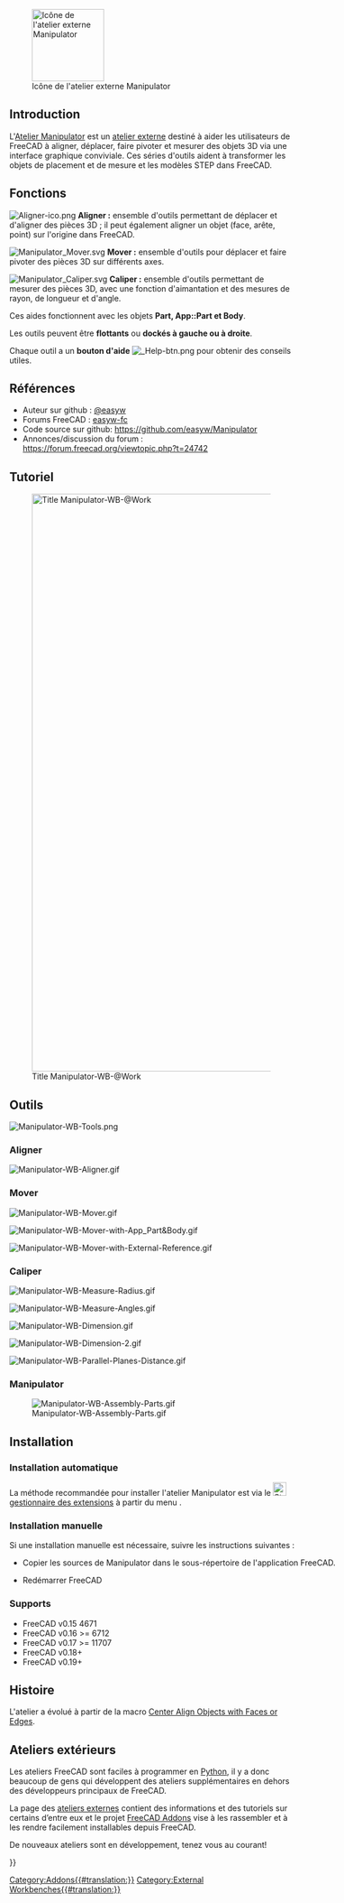 <languages/>

[[Image:Manipulator_workbench_icon.svg|thumb|128px|Icône de l'atelier externe Manipulator]]

==Introduction==

{{TOCright}}

L'[[Manipulator_Workbench/fr|Atelier Manipulator]] est un [[External_workbenches/fr|atelier externe]] destiné à aider les utilisateurs de FreeCAD à aligner, déplacer, faire pivoter et mesurer des objets 3D via une interface graphique conviviale. Ces séries d'outils aident à transformer les objets de placement et de mesure et les modèles STEP dans FreeCAD.

<span id="Features"></span>
== Fonctions ==

[[File:Aligner-ico.png]] '''Aligner :''' ensemble d'outils permettant de déplacer et d'aligner des pièces 3D ; il peut également aligner un objet (face, arête, point) sur l'origine dans FreeCAD.

[[File:Manipulator_Mover.svg]] '''Mover :''' ensemble d'outils pour déplacer et faire pivoter des pièces 3D sur différents axes.

[[File:Manipulator_Caliper.svg]] '''Caliper :''' ensemble d'outils permettant de mesurer des pièces 3D, avec une fonction d'aimantation et des mesures de rayon, de longueur et d'angle. 

Ces aides fonctionnent avec les objets '''Part, App::Part et Body'''.

Les outils peuvent être '''flottants''' ou '''dockés à gauche ou à droite'''.

Chaque outil a un '''bouton d'aide''' [[File: Help-btn.png]] pour obtenir des conseils utiles.

<span id="References"></span>
==Références==

* Auteur sur github : [https://github.com/easyw @easyw]
* Forums FreeCAD : [https://forum.freecad.org/memberlist.php?mode=viewprofile&u=6387 easyw-fc]
* Code source sur github: https://github.com/easyw/Manipulator
* Annonces/discussion du forum : https://forum.freecad.org/viewtopic.php?t=24742

<span id="Tutorial"></span>
==Tutoriel==

[[Image:Manipulator-WB-@Work.png|1024px|link=https://youtu.be/owGzsd1fyZc|alt=Manipulator-WB-@Work|Title Manipulator-WB-@Work]]

{{Caption|Tutoriel sur YouTube [https://youtu.be/owGzsd1fyZc Manipulator WorkBench @Work]}}


<span id="Tools"></span>
==Outils==

[[Image:Manipulator-WB-Tools.png]]
{{Caption|Ci-dessus : boîte de dialogue de l'atelier Manipulator. Pour une description plus détaillée, voir [https://github.com/easyw/Manipulator/blob/master/README.md README.md] sur Github.}}


=== Aligner ===
[[Image:Manipulator-WB-Aligner.gif]]
{{Caption|Aligner : ensemble d'outils permettant de déplacer et d'aligner des pièces 3D ; il peut également aligner un objet (face, arête, point) sur l'origine dans FreeCAD.}}

=== Mover ===
[[Image:Manipulator-WB-Mover.gif]]
{{Caption|Mover : ensemble d'outils pour déplacer et faire pivoter des pièces 3D sur différents axes}}

[[Image:Manipulator-WB-Mover-with-App_Part&Body.gif]]
{{Caption|Mover : Utilisation de App:Part et d'un corps}}

[[Image:Manipulator-WB-Mover-with-External-Reference.gif]]
{{Caption|Mover : avec une référence externe}}


=== Caliper ===
[[Image:Manipulator-WB-Measure-Radius.gif]]
{{Caption|Caliper : mesure de rayon}}

[[Image:Manipulator-WB-Measure-Angles.gif]]
{{Caption|Caliper: mesure d'angles}}

[[Image:Manipulator-WB-Dimension.gif]]
{{Caption|Caliper : mesure de dimensions}}

[[Image:Manipulator-WB-Dimension-2.gif]]
{{Caption|Caliper : mesure de dimensions (suite)}}

[[Image:Manipulator-WB-Parallel-Planes-Distance.gif]]
{{Caption|Caliper : distance entre deux plans parallèles}}


=== Manipulator ===

[[Image:Manipulator-WB-Assembly-Parts.gif]]

==Installation==

<span id="Automatic_Installation"></span>
===Installation automatique ===

La méthode recommandée pour installer l'atelier Manipulator est via le [[Image:Std_AddonMgr.svg|24px]] [[Std_AddonMgr/fr|gestionnaire des extensions]] à partir du menu {{MenuCommand|Outils → Gestionnaire des extensions}}.

<div class="mw-collapsible mw-collapsed toccolours" style="width:600px">

<span id="Manual_Installation"></span>
===Installation manuelle===

Si une installation manuelle est nécessaire, suivre les instructions suivantes : 

<div class="mw-collapsible-content">

* Copier les sources de Manipulator dans le sous-répertoire {{FileName|Mod}} de l'application FreeCAD.

{{Code|code=
cd ~/.FreeCAD/Mod 
git clone https://github.com/easyw/Manipulator Manipulator
}}
* Redémarrer FreeCAD
</div> <!-- END of collapsible div. do not remove! -->
</div> <!-- END of collapsible div. do not remove! -->

=== Supports ===

* FreeCAD v0.15 4671  
* FreeCAD v0.16 >= 6712  
* FreeCAD v0.17 >= 11707
* FreeCAD v0.18+
* FreeCAD v0.19+

<span id="History"></span>
==Histoire==

L'atelier a évolué à partir de la macro [[Macro_Center_Align_Objects_with_Faces_or_Edges/fr|Center Align Objects with Faces or Edges]].

<span id="External_workbenches"></span>
== Ateliers extérieurs ==

Les ateliers FreeCAD sont faciles à programmer en [[Python/fr|Python]], il y a donc beaucoup de gens qui développent des ateliers supplémentaires en dehors des développeurs principaux de FreeCAD.

La page des [[External_workbenches/fr|ateliers externes]] contient des informations et des tutoriels sur certains d’entre eux et le projet [https://github.com/FreeCAD/FreeCAD-addons FreeCAD Addons] vise à les rassembler et à les rendre facilement installables depuis FreeCAD.

De nouveaux ateliers sont en développement, tenez vous au courant!

{{Userdocnavi{{#translation:}}}}
[[Category:Addons{{#translation:}}]]
[[Category:External Workbenches{{#translation:}}]]
{{clear}}